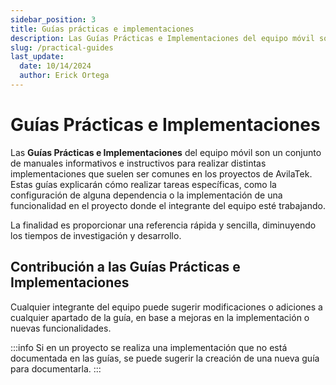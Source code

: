```yaml
---
sidebar_position: 3
title: Guías prácticas e implementaciones
description: Las Guías Prácticas e Implementaciones del equipo móvil son un conjunto de manuales paso a paso para realizar distintas implementaciones que son comunes en los proyectos de AvilaTek.
slug: /practical-guides
last_update:
  date: 10/14/2024
  author: Erick Ortega
---
```


# Guías Prácticas e Implementaciones

Las **Guías Prácticas e Implementaciones** del equipo móvil son un conjunto de manuales informativos e instructivos para realizar distintas implementaciones que suelen ser comunes en los proyectos de AvilaTek. 
Estas guías explicarán cómo realizar tareas específicas, como la configuración de alguna dependencia o la implementación de una funcionalidad en el proyecto donde el integrante del equipo esté trabajando.

La finalidad es proporcionar una referencia rápida y sencilla, diminuyendo los tiempos de investigación y desarrollo.

## Contribución a las Guías Prácticas e Implementaciones

Cualquier integrante del equipo puede sugerir modificaciones o adiciones a cualquier apartado de la guía, en base a mejoras en la implementación o nuevas funcionalidades.

:::info
Si en un proyecto se realiza una implementación que no está documentada en las guías, se puede sugerir la creación de una nueva guía para documentarla.
:::